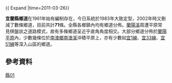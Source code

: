 {{ Expand |time=2011-03-26}}
{{For|宜蘭縣鄉道起終點地名及里程資訊|宜蘭縣鄉道列表}} 

'''宜蘭縣鄉道'''在1961年始有編制存在{{r|gazette1966il|group=參}}，今日系統於1983年大致定型{{r|thb60|group=參}}，2002年時又刪減了數條鄉道，目前共計'''71'''條{{r|thb|group=參}}。全縣各鄉鎮內均有鄉道分佈。[[蘭陽溪|蘭陽溪]]周遭平原常見棋盤狀之道路模式，故有多條鄉道呈近乎直角角度相交。{{r|map|group=參}}大部分鄉道分佈於[[蘭陽平原|蘭陽平原]]內，少數幾條位於[[南澳鄉|南澳鄉]][[南澳溪|南澳溪]]沖積平原上，亦有少數如[[宜1線|宜1線]]、[[宜33線|宜33線]]、[[宜51線|宜51線]]等深入山區的鄉道。{{r|map|group=參}}

== 參考資料 ==
{{reflist|group="參"|refs=

<ref name="gazette1966il">{{cite web|url=http://gaz.ncl.edu.tw/detail.jsp?sysid=E0921641 |title=公告臺灣省縣鄉道及專用公路路線-{里程表}- |accessdate=2011-02-27 |date=1966-08-09 |work=政府公報資訊網 |publisher=臺灣省政府}}</ref>

<ref name="thb60">{{cite web|url=http://www.thb.gov.tw/TM/Menus/Menu09/main0903/chap_2.pdf |title=公路總局六十年專刊 |accessdate=2011-02-27 |date=2006-08-01 |publisher=公路總局 |deadurl=yes |archiveurl=https://web.archive.org/web/20140309183509/http://www.thb.gov.tw/TM/Menus/Menu09/main0903/chap_2.pdf |archivedate=2014-03-09 }}</ref>

<ref name="thb">{{cite web |url=https://spreadsheets.google.com/pub?key=0Avc0r7dng8JrdG94UENlV3M0WmRUdHNFYWNmQkFWVUE&gid=6 |title=宜蘭縣縣鄉道公路路線表 |accessdate=2011-02-27 |date=2010-07-19 |publisher=公路總局 }}{{dead link|date=2017年12月 |bot=InternetArchiveBot |fix-attempted=yes }}</ref>

<ref name="map">{{cite web|url=http://www.thb.gov.tw/TM/Menus/Menu02/main0207/images/ils.jpg |title=宜蘭公路系統經都市計畫區位圖 |accessdate=2011-02-27 |date=2011-01-12 |publisher=公路總局}}</ref>

}}

{{台灣鄉道}}

[[分類:台灣鄉道|縣01]]